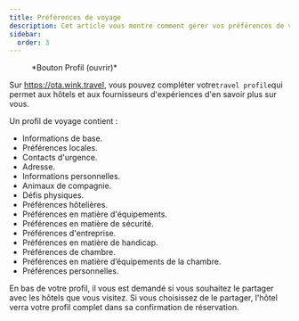 ```yaml
---
title: Préférences de voyage
description: Cet article vous montre comment gérer vos préférences de voyage sur Wink
sidebar:
  order: 3
---
```


<figure>
  <CloudinaryImage width="350" height="404" resize="scale" quality="best" alt="Bouton Compte une fois authentifié" src="academy/account-button-auth-open" errorImage="noimage_opaque_nyrtl0.png" />

  <figcaption>*Bouton Profil (ouvrir)*</figcaption>
</figure>


Sur https://ota.wink.travel, vous pouvez compléter votre`travel profile`qui permet aux hôtels et aux fournisseurs d'expériences d'en savoir plus sur vous.

Un profil de voyage contient :

* Informations de base.
* Préférences locales.
* Contacts d'urgence.
* Adresse.
* Informations personnelles.
* Animaux de compagnie.
* Défis physiques.
* Préférences hôtelières.
* Préférences en matière d'équipements.
* Préférences en matière de sécurité.
* Préférences d'entreprise.
* Préférences en matière de handicap.
* Préférences de chambre.
* Préférences en matière d’équipements de la chambre.
* Préférences personnelles.

En bas de votre profil, il vous est demandé si vous souhaitez le partager avec les hôtels que vous visitez. Si vous choisissez de le partager, l'hôtel verra votre profil complet dans sa confirmation de réservation.


